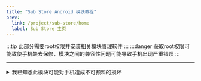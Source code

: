 ```yaml
---
title: "Sub Store Android 模块教程"
prev:
  link: /project/sub-store/home
  label: Sub Store 主页
---
```


:::tip
此部分需要root权限并安装相关模块管理软件
:::
:::danger
获取root权限可能致使手机失去保修，模块之间的兼容性问题可能导致手机出现严重错误
:::

---
<details> 
    <summary>我已知悉此模块可能对手机造成不可预料的损坏</summary>
    <LinkCard
      title="Sub-Store for Magisk, KernelSU & APatch"
      description="折腾啥频道中的发布帖"
      href="https://t.me/zhetengsha/1008"
    />
</details>
